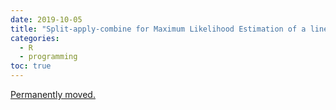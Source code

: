 ```yaml
---
date: 2019-10-05
title: "Split-apply-combine for Maximum Likelihood Estimation of a linear model"
categories:
  - R
  - programming
toc: true
---
```


[Permanently moved.](../../posts/2019-10-05-parallel_maxlik.qmd)
